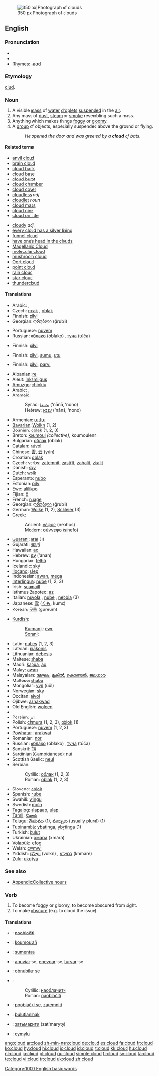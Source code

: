 [[Image:Anvil shaped cumulus panorama edit.jpg|thumb|right|350 px|Photograph of clouds]]
==English==
{{wikipedia}}

===Pronunciation===
*{{IPA|/klaʊd/}}
*{{audio|en-us-cloud.ogg|Audio (US)}}
*Rhymes: [[Rhymes:English:-aʊd|-aʊd]]

===Etymology===
{{OE.}} [[clud]].

===Noun===
{{en-noun}}

# A visible [[mass]] of [[water]] [[droplets]] [[suspended]] in the [[air]].
# Any mass of [[dust]], [[steam]] or [[smoke]] resembling such a mass.
# Anything which makes things [[foggy]] or [[gloomy]].
# A [[group]] of objects, especially suspended above the ground or flying.
#:''He opened the door and was greeted by a '''cloud''' of bats.''

====Related terms====
{{top2}}
*[[anvil cloud]]
*[[brain cloud]]
*[[cloud bank]]
*[[cloud base]]
*[[cloud burst]]
*[[cloud chamber]]
*[[cloud cover]]
*[[cloudless]] ''adj''
*[[cloudlet]] ''noun''
*[[cloud mass]]
*[[cloud nine]]
*[[cloud on title]]
{{mid2}}
*[[cloudy]] ''adj.''
*[[every cloud has a silver lining]]
*[[funnel cloud]]
*[[have one's head in the clouds|have one’s head in the clouds]]
*[[Magellanic Cloud]]
*[[molecular cloud]]
*[[mushroom cloud]]
*[[Oort cloud]]
*[[point cloud]]
*[[rain cloud]]
*[[star cloud]]
*[[thundercloud]]
{{bottom2}}

====Translations====
{{trans-top|visible mass of water droplets suspended in the air}}
*Arabic: {{Arab|[[سحابة]]}} {{f}}, {{Arab|[[غيمة]]}} {{f}}
*Czech: [[mrak]] {{m}}, [[oblak]] {{m}}
*Finnish: [[pilvi]]
*Georgian: [[ღრუბლი]] (ğrubli)
{{trans-mid}}
*Portuguese: [[nuvem]] {{f}}
*Russian: [[облако]] (óblako) {{n}}, [[туча]] (túča) {{f}}
{{trans-bottom}}

{{trans-top|mass of dust, steam or smoke}}
*Finnish: [[pilvi]]
{{trans-mid}}
{{trans-bottom}}

{{trans-top|anything which makes things foggy or gloomy}}
*Finnish: [[pilvi]], [[sumu]], [[utu]]
{{trans-mid}}
{{trans-bottom}}

{{trans-top|group of objects suspended above the ground or flying}}
*Finnish: [[pilvi]], [[parvi]]
{{trans-mid}}
{{trans-bottom}}

{{ttbc-top}}
*Albanian: [[re]] {{f}}
*Aleut: [[inkamiigus]]
*[[Amuzgo]]: [[chinkiu]]
*Arabic: {{Arab|[[سحابة]]}} {{f}}, {{Arab|[[غيمة]]}} {{f}}
*Aramaic:
*:Syriac: [[ܥܢܢܐ]] (‘nānā, ‘nono) {{f}}
*:Hebrew: [[עננא]] (‘nānā, ‘nono) {{f}}
*Armenian: [[ամպ]]
*[[Bavarian]]: [[Woikn]] {{f}} (1, 2)
*Bosnian: [[oblak]] {{m}} (1, 2, 3)
*Breton: [[koumoul]] ''(collective)'', koumoulenn {{f}}
*Bulgarian: [[облак]] (oblak) {{m}}
*Catalan: [[núvol]] {{m}}
*Chinese: [[雲]], [[云]] (yún)
*Croatian: [[oblak]] {{m}}
*Czech: verbs: [[zatemnit]], [[zastřít]], [[zahalit]], [[zkalit]]
*Danish: [[sky]]
*Dutch: [[wolk]] {{f}}
*Esperanto: [[nubo]]
*Estonian: [[pilv]]
*Ewe: [[alilikpo]]
*Fijian: [[ō]]
*French: [[nuage]] {{m}}
*Georgian: [[ღრუბლი]] (ğrubli)
*German: [[Wolke]] {{f}} (1, 2), [[Schleier]] {{m}} (3)
*Greek:
*:Ancient: [[νέφος]] (nephos) {{n}}
*:Modern: [[σύννεφο]] (sínefo) {{n}}
*[[Guaraní]]: [[arai]] (1)
*Gujarati: [[વાદળું]]
*Hawaiian: [[ao]]
*Hebrew: [[ענן|עָנָן]] (’anan) {{m}}
*Hungarian: [[felhő]]
*Icelandic: [[ský]] {{n}}
*[[Ilocano]]: [[ulep]]
*Indonesian: [[awan]], [[mega]]
*[[Interlingua]]: [[nube]] (1, 2, 3)
*Irish: [[scamaill]] {{g|Irish}}
*Isthmus Zapotec: [[az]]
*Italian: [[nuvola]] {{f}}, [[nube]] {{f}}, [[nebbia]] {{f}} (3)
*Japanese: [[雲#Japanese|雲]] ([[くも]], kumo)
*Korean: [[구름]] (gureum)
{{ttbc-mid}}
*[[Kurdish]]:
*:[[Kurmanji]]: [[ewr]] {{m}}
*:[[Sorani]]: {{KUchar|[[هه‌ور]]}}
*Latin: [[nubes]] {{f}} (1, 2, 3)
*Latvian: [[mākonis]] {{g|Latvian}}
*Lithuanian: [[debesis]] {{m}}
*Maltese: [[sħaba]] {{f}}
*Maori: [[kapua]], [[ao]]
*Malay: [[awan]]
*Malayalam: [[മേഘം]], [[മുകില്‍]], [[കൊണ്ടല്‍]], [[ജലധാര]]
*Maltese: [[shaba]]
*Mongolian: [[үүл]] (üül)
*Norwegian: [[sky]] {{m}}
*Occitan: [[nivol]] {{f}}
*Ojibwe: [[aanakwad]]
*Old English: [[wolcen]] {{n}}
*{{trreq|Oriya}}
*Persian: [[ابر]]
*Polish: [[chmura]] {{f}} (1, 2, 3), [[obłok]] {{m}} (1)
*Portuguese: [[nuvem]] {{f}} (1, 2, 3)
*[[Powhatan]]: [[arakwat]]
*Romanian: [[nor]] {{m}}
*Russian: [[облако]] (óblako) {{n}}, [[туча]] (túča) {{f}}
*Sanskrit: [[मेघ]] {{m}}
*Sardinian (Campidanese): [[nui]] {{m}}
*Scottish Gaelic: [[neul]] {{m}}
*Serbian:
*:Cyrillic: [[облак]] {{m}} (1, 2, 3)
*:Roman: [[oblak]] {{m}} (1, 2, 3)
*Slovene: [[oblak]] {{m}}
*Spanish: [[nube]] {{m}}
*Swahili: [[wingu]]
*Swedish: [[moln]] {{n}}
*[[Tagalog]]: [[alapaap]], [[ulap]]
*[[Tamil]]: [[மேகம்]]
*[[Telugu]]: [[మేఘము]] (1), [[మబ్బులు]] (usually plural) (1)
*[[Tupinambá]]: [[ybatinga]], [[ybytinga]] (1)
*Turkish: [[bulut]]
*Ukrainian: [[хмара]] (xmára) {{f}}
*[[Volapük]]: [[lefog]]
*Welsh: [[cwmwl]] {{m}}
*Yiddish: [[וואָלקן]] (volkn) {{m}}, [[כמאַרע]] (khmare) {{f}}
*Zulu: [[ukujiya]]
{{ttbc-bottom}}

===See also===
{{commons}}
*[[Appendix:Collective nouns]]

===Verb===
{{en-verb}}

# To become foggy or gloomy, to become obscured from sight.
# To make [[obscure]] (e.g. to cloud the issue).

====Translations====
{{trans-top|to become foggy or gloomy, to become obscured from sight}}
{{trans-mid}}
{{trans-bottom}}

{{trans-top|to make obscure (e.g. to cloud the issue)}}
{{trans-mid}}
{{trans-bottom}}

{{checktrans-top}}
*{{ttbc|Bosnian}}: [[naoblačiti]]
*{{ttbc|Breton}}: [[koumoulañ]]
*{{ttbc|Finnish}}: [[sumentaa]]
*{{ttbc|Portuguese}}: [[anuviar]]-se, [[enevoar]]-se, [[turvar]]-se
*{{ttbc|Interlingua}}: [[obnubilar]] se
*{{ttbc|Serbian}}:
*:Cyrillic: [[наоблачити]]
*:Roman: [[naoblačiti]]
*{{ttbc|Slovene}}: [[pooblačiti se]], [[zatemniti]]
*{{ttbc|Turkish}}: [[bulutlanmak]]
*{{ttbc|Ukrainian}}: [[затьмарити]] (zat'maryty)
*{{ttbc|Welsh}}: [[cymylu]]
{{checktrans-bottom}}

[[Category:1000 English basic words]]

[[ang:cloud]]
[[ar:cloud]]
[[zh-min-nan:cloud]]
[[de:cloud]]
[[es:cloud]]
[[fa:cloud]]
[[fr:cloud]]
[[ko:cloud]]
[[hy:cloud]]
[[hi:cloud]]
[[io:cloud]]
[[id:cloud]]
[[it:cloud]]
[[kk:cloud]]
[[hu:cloud]]
[[nl:cloud]]
[[ja:cloud]]
[[pl:cloud]]
[[qu:cloud]]
[[simple:cloud]]
[[fi:cloud]]
[[sv:cloud]]
[[ta:cloud]]
[[te:cloud]]
[[vi:cloud]]
[[tr:cloud]]
[[uk:cloud]]
[[zh:cloud]]